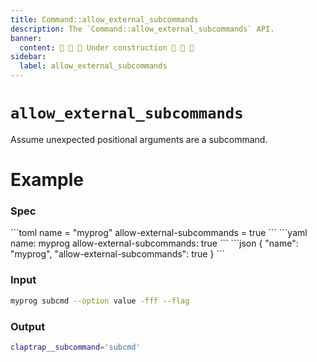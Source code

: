 ```yaml
---
title: Command::allow_external_subcommands
description: The `Command::allow_external_subcommands` API.
banner:
  content: 🚧 🚧 🚧 Under construction 🚧 🚧 🚧
sidebar:
  label: allow_external_subcommands
---
```



# `allow_external_subcommands` <LinkButton href="https://docs.rs/clap/latest/clap/struct.Command.html#method.allow_external_subcommands" icon="open-book" variant="minimal"></LinkButton>

<Badge text="since 0.1.0" size="small" />

Assume unexpected positional arguments are a subcommand.

# Example

### Spec

<Tabs syncKey="format">
  <TabItem label="TOML">
```toml
name = "myprog"
allow-external-subcommands = true
```
  </TabItem>
  <TabItem label="YAML">
```yaml
name: myprog
allow-external-subcommands: true
```
  </TabItem>
  <TabItem label="JSON">
```json
{
  "name": "myprog",
  "allow-external-subcommands": true
}
```
  </TabItem>
</Tabs>

### Input

```bash
myprog subcmd --option value -fff --flag
```

### Output

```bash
claptrap__subcommand='subcmd'
```
